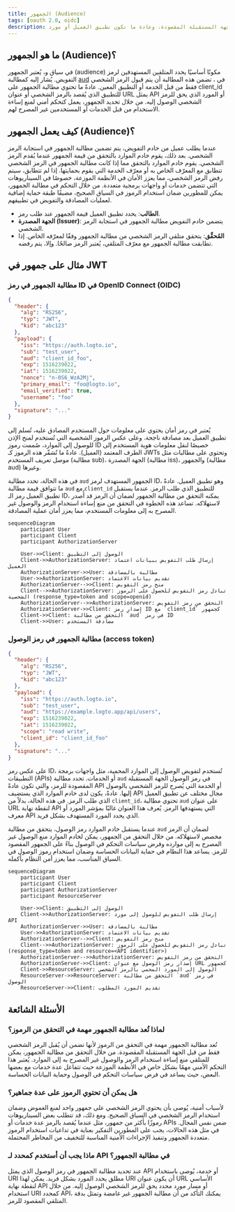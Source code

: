 ```yaml
---
title: الجمهور (Audience)
tags: [oauth 2.0, oidc]
description: يحدد مطالبة الجمهور في الرمز الشخصي الجهة المستقبلة المقصودة، وعادة ما تكون تطبيق العميل أو مورد API. يضمن أن يستخدم الرمز الشخصي فقط من قبل الخدمة الصحيحة، مما يعزز الأمان عن طريق منع الوصول غير المصرح به.
---
```


## ما هو الجمهور (Audience)؟

في سياق <Ref slug="authentication" /> و<Ref slug="authorization" />، يُعتبر الجمهور (audience) مكونًا أساسيًا يحدد المتلقين المستهدفين لرمز التفويض. يُشار إليه كمطالبة [aud](https://datatracker.ietf.org/doc/html/rfc7519#section-4.1.3) في <Ref slug="jwt" />، تضمن هذه المطالبة أن يتم قبول الرمز الشخصي فقط من قبل الخدمة أو التطبيق المعين. عادةً ما تحتوي مطالبة الجمهور على client_id للتطبيق الذي يُقصد بالرمز الشخصي أو عنوان URL يمثل API أو المورد الذي يحق للرمز الشخصي الوصول إليه. من خلال تحديد الجمهور، يعمل كتحكم أمني لمنع إساءة الاستخدام من قبل الخدمات أو المستخدمين غير المصرح لهم.

## كيف يعمل الجمهور (Audience)؟

عندما يطلب عميل <Ref slug="access-token" /> من خادم التفويض، يتم تضمين مطالبة الجمهور في استجابة الرمز الشخصي. بعد ذلك، يقوم خادم الموارد بالتحقق من قيمة الجمهور عندما يُقدم الرمز الشخصي. يقوم خادم الموارد بالتحقق مما إذا كانت مطالبة الجمهور في الرمز الشخصي تتطابق مع المعرّف الخاص به أو معرّف الخدمة التي يقوم بحمايتها. إذا لم تتطابق، سيتم رفض الرمز الشخصي، مما يعزز الأمان في الأنظمة الموزعة، خصوصًا في السيناريوهات التي تتضمن خدمات أو واجهات برمجية متعددة. من خلال التحكم في مطالبة الجمهور، يمكن للمطورين ضمان استخدام الرموز في السياق الصحيح، مضيفًا طبقة حماية إضافية لعمليات المصادقة والتفويض في تطبيقهم.

- **الطالب**: يحدد تطبيق العميل قيمة الجمهور عند طلب رمز.
- **الجهة المصدرة (Issuer)**: يتضمن خادم التفويض مطالبة الجمهور في استجابة الرمز الشخصي.
- **المُحقِّق**: يتحقق متلقي الرمز الشخصي من مطالبة الجمهور وفقًا لمعرّفه الخاص. إذا تطابقت مطالبة الجمهور مع معرّف المتلقي، يُعتبر الرمز صالحًا. وإلا، يتم رفضه.

## مثال على جمهور في JWT

### مطالبة الجمهور في رمز ID في OpenID Connect (OIDC)

```json
{
  "header": {
    "alg": "RS256",
    "typ": "JWT",
    "kid": "abc123"
  },
  "payload": {
    "iss": "https://auth.logto.io",
    "sub": "test_user",
    "aud": "client_id_foo",
    "exp": 1516239022,
    "iat": 1516239022,
    "nonce": "n-0S6_WzA2Mj",
    "primary_email": "foo@logto.io",
    "email_verified": true,
    "username": "foo"
  },
  "signature": "..."
}
```

يُعتبر <Ref slug="id-token" /> في <Ref slug="openid-connect" /> رمز أمان يحتوي على معلومات حول المستخدم المصادق عليه، تُسلم إلى تطبيق العميل بعد مصادقة ناجحة. وعلى عكس الرموز الشخصية التي تُستخدم لمنح الإذن للوصول إلى الموارد، صُممت رموز ID خصيصًا لنقل معلومات هوية المستخدم إلى الطرف المعتمد (العميل). عادةً ما تُشفّر هذه الرموز كـ JWTs وتحتوي على مطالبات مثل موصل تعريف المستخدم (مطالبة sub)، الجهة المصدرة (مطالبة iss)، والجمهور (مطالبة aud) وغيرها.

في هذه الحالة، تحدد مطالبة `aud` الجمهور المستهدف لرمز ID، وهو تطبيق العميل. عادةً ما تتوافق قيمة مطالبة `aud` مع `client_id` للتطبيق الذي طلب الرمز. عندما يستقبل تطبيق العميل رمز الـ ID، يمكنه التحقق من مطالبة الجمهور لضمان أن الرمز قد أُصدر لاستهلاكه. تساعد هذه الخطوة في التحقق من منع إساءة استخدام الرمز والوصول غير المصرح به إلى معلومات المستخدم، مما يعزز أمان عملية المصادقة.

```mermaid
sequenceDiagram
    participant User
    participant Client
    participant AuthorizationServer

    User->>Client: الوصول إلى التطبيق
    Client->>AuthorizationServer: إرسال طلب التفويض ببيانات اعتماد العميل
    AuthorizationServer->>User: مطالبة بالمصادقة
    User->>AuthorizationServer: تقديم بيانات الاعتماد
    AuthorizationServer-->>Client: منح رمز التفويض
    Client-->>AuthorizationServer: تبادل رمز التفويض للحصول على الرموز الشخصية (response_type=token and scope=openid)
    AuthorizationServer-->>AuthorizationServer: التحقق من رمز التفويض
    AuthorizationServer->>Client: إصدار رمز ID مع `client_id` كجمهور
    Client->>Client: التحقق من مطالبة `aud` في رمز ID
    Client->>User: مصادقة المستخدم
```

### مطالبة الجمهور في رمز الوصول (access token)

```json
{
  "header": {
    "alg": "RS256",
    "typ": "JWT",
    "kid": "abc123"
  },
  "payload": {
    "iss": "https://auth.logto.io",
    "sub": "test_user",
    "aud": "https://example.logto.app/api/users",
    "exp": 1516239022,
    "iat": 1516239022,
    "scope": "read write",
    "client_id": "client_id_foo"
  },
  "signature": "..."
}
```

على عكس رمز ID، تُستخدم <Ref slug="access-token" /> لتفويض الوصول إلى الموارد المحمية، مثل واجهات برمجة التطبيقات (APIs) أو الخدمات. تحدد مطالبة `aud` في رمز الوصول الجهة المستقبلة المقصودة للرمز، والتي تكون عادةً API أو الخدمة التي يُصرح للرمز الشخصي بالوصول إليها. عادةً، يكون لدى خادم الموارد الذي يستضيف API مجال مختلف عن تطبيق العميل الذي طلب الرمز. في هذه الحالة، بدلاً من `client_id`، تحتوي مطالبة `aud` على عنوان URL لنقطة نهاية API التي يستهدفها الرمز. يُعرف هذا العنوان غالبًا بمؤشر المورد أو معرف API الذي يحدد المورد المستهدف بشكل فريد.

عندما يستقبل خادم الموارد رمز الوصول، يتحقق من مطالبة `aud` لضمان أن الرمز مخصص لاستهلاكه. من خلال التحقق من الجمهور، يمكن لخادم الموارد منع الوصول غير المصرح به إلى موارده وفرض سياسات التحكم في الوصول بناءً على الجمهور المقصود للرمز. يساعد هذا النظام في حماية البيانات الحساسة وضمان استخدام رموز الوصول في السياق المناسب، مما يعزز أمن النظام بأكمله.

```mermaid
sequenceDiagram
    participant User
    participant Client
    participant AuthorizationServer
    participant ResourceServer

    User->>Client: الوصول إلى التطبيق
    Client->>AuthorizationServer: إرسال طلب التفويض للوصول إلى مورد API
    AuthorizationServer->>User: مطالبة بالمصادقة
    User->>AuthorizationServer: تقديم بيانات الاعتماد
    AuthorizationServer-->>Client: منح رمز التفويض
    Client-->>AuthorizationServer: تبادل رمز التفويض للحصول على الرموز (response_type=token and resource=<API identifier>)
    AuthorizationServer-->>AuthorizationServer: التحقق من رمز التفويض
    AuthorizationServer->>Client: إصدار رمز الوصول مع عنوان URL كجمهور
    Client->>ResourceServer: الوصول إلى المورد المحمي بالرمز الشخصي
    ResourceServer->>ResourceServer: التحقق من مطالبة `aud` في رمز الوصول
    ResourceServer->>Client: تقديم المورد المطلوب
```

## الأسئلة الشائعة

### لماذا تُعد مطالبة الجمهور مهمة في التحقق من الرموز؟

تُعد مطالبة الجمهور مهمة في التحقق من الرموز لأنها تضمن أن يُقبل الرمز الشخصي فقط من قبل الجهة المستقبلة المقصودة. من خلال التحقق من مطالبة الجمهور، يمكن للمتلقي منع إساءة استخدام الرمز والوصول غير المصرح به إلى الموارد. يُعتبر هذا التحكم الأمني مهمًا بشكل خاص في الأنظمة الموزعة حيث تتفاعل عدة خدمات مع بعضها البعض، حيث يساعد في فرض سياسات التحكم في الوصول وحماية البيانات الحساسة.

### هل يمكن أن تحتوي الرموز على عدة جماهير؟

لأسباب أمنية، يُوصى بأن يحتوي الرمز الشخصي على جمهور واحد لمنع الغموض وضمان استخدام الرمز الشخصي في السياق الصحيح. ومع ذلك، قد تتطلب بعض السيناريوهات رموزًا بأكثر من جمهور، مثل عندما يُقصد بالرمز عدة خدمات أو APIs ضمن نفس المجال. في مثل هذه الحالات، يجب على المطورين التفكير بعناية في تداعيات استخدام الرموز متعددة الجمهور وتنفيذ الإجراءات الأمنية المناسبة للتخفيف من المخاطر المحتملة.

### ماذا يجب أن أستخدم كمحدد لـ API في مطالبة الجمهور؟

عند تحديد مطالبة الجمهور في رمز الوصول الذي يمثل API أو خدمة، يُوصى باستخدام URI مطلق يحدد المورد بشكل فريد. يمكن لهذا URI أن يكون عنوان URL الأساسي لنقطة نهاية API أو مسار مورد محدد يحق للرمز الشخصي الوصول إليه. من خلال استخدام URI كمحدد API، يمكنك التأكد من أن مطالبة الجمهور غير غامضة وتمثل بدقة المتلقي المقصود للرمز.